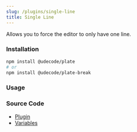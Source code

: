 ```yaml
---
slug: /plugins/single-line
title: Single Line
---
```


Allows you to force the editor to only have one line.

### Installation

```bash npm2yarn
npm install @udecode/plate
# or
npm install @udecode/plate-break
```

### Usage


<SingleLineSandpack />

### Source Code

- [Plugin](https://github.com/udecode/plate/blob/main/packages/editor/break/src/single-line/createSingleLinePlugin.ts)
- [Variables](https://github.com/udecode/plate/blob/main/examples/src)
